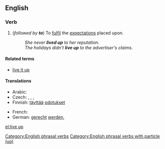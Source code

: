 ==English==

===Verb===
{{en-verb|inf=[[live]] [[up]]|lives up|living up|lived up}}

# {{intransitive}} (''followed by '''to''''') To [[fulfil]] the [[expectation]]s placed upon.
#: ''She never '''lived up''' to her reputation.''
#: ''The holidays didn't '''live up''' to the advertiser's claims.''

====Related terms====
* [[live it up]]

====Translations====
{{trans-top|To fulfil the expectations placed upon}}
* Arabic: {{t|ar|ارتقى إلى|sc=Arab}}
* Czech: {{t|cs|splnit}}, {{t|cs|naplnit}}, {{t|cs|dostát}}, {{t|cs|odpovídat}}
* Finnish: [[täyttää]] [[odotus|odotukset]]
{{trans-mid}}
* French: {{t|fr|être à la hauteur de}}
* German: [[gerecht]] [[werden]], {{t|de|halten}}
{{trans-bottom}}

[[Category:English phrasal verbs]]
[[Category:English phrasal verbs with particle (up)]]

[[el:live up]]